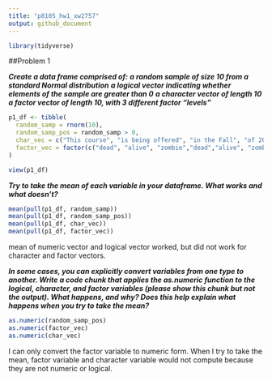 ```yaml
---
title: "p8105_hw1_xw2757"
output: github_document
---
```

```r
library(tidyverse)
```

##Problem 1

**_Create a data frame comprised of:_**
 **_a random sample of size 10 from a standard Normal distribution_**
  **_a logical vector indicating whether elements of the sample are greater than 0_**
  **_a character vector of length 10_**
  **_a factor vector of length 10, with 3 different factor “levels”_**

```r
p1_df <- tibble(
  random_samp = rnorm(10),
  random_samp_pos = random_samp > 0,
  char_vec = c("This course", "is being offered", "in the Fall", "of 2021", "through the", "Biostatistics", "Department" , "at the",  "Columbia School", "of Public Health"),
  factor_vec = factor(c("dead", "alive", "zombie","dead","alive", "zombie","zombie", "zombie", "dead", "alive"))
)

view(p1_df)
```


**_Try to take the mean of each variable in your dataframe. What works and what doesn’t?_**

```r
mean(pull(p1_df, random_samp))
mean(pull(p1_df, random_samp_pos))
mean(pull(p1_df, char_vec))
mean(pull(p1_df, factor_vec))
```
mean of numeric vector and logical vector worked, but did not work for character and factor vectors.

**_In some cases, you can explicitly convert variables from one type to another. Write a code chunk that applies the as.numeric function to the logical, character, and factor variables (please show this chunk but not the output). What happens, and why? Does this help explain what happens when you try to take the mean?_**


```r
as.numeric(random_samp_pos)
as.numeric(factor_vec)
as.numeric(char_vec)
```
I can only convert the factor variable to numeric form. When I try to take the mean, factor variable and character variable would not compute because they are not numeric or logical. 





